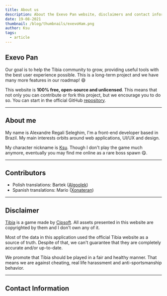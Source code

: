 ```yaml
---
title: About us
description: About the Exevo Pan website, disclaimers and contact information
date: 19-08-2021
thumbnail: /blog/thumbnails/exevoHam.png
author: Ksu
tags:
  - article
---
```


## Exevo Pan

Our goal is to help the Tibia community to grow, providing useful tools with the best user experience possible. This is a long-term project and we have many more features in our roadmap! 😄

This website is **100% free, open-source and unlicensed**. This means that not only you can contribute or fork this project, but we encourage you to do so. You can start in the official GitHub [repository](https://github.com/xandjiji/exevo-pan).

---

## About me

My name is Alexandre Regali Seleghim, I'm a front-end developer based in Brazil. My main interests orbits around web applications, UI/UX and design.

My character nickname is [Ksu](https://www.tibia.com/community/?name=Ksu). Though I don't play the game much anymore, eventually you may find me online as a rare boss spawn 😋.

---

## Contributors

- Polish translations: Bartek ([Algoolek](https://www.tibia.com/community/?name=Algoolek))
- Spanish translations: Mario ([Xonateran](https://www.tibia.com/community/?name=Xonateran))

---

## Disclaimer

[Tibia](https://www.tibia.com/mmorpg/free-multiplayer-online-role-playing-game.php) is a game made by [Cipsoft](https://www.cipsoft.com/). All assets presented in this website are copyrighted by them and I don't own any of it.

Most of the data in this application used the official Tibia website as a source of truth. Despite of that, we can't guarantee that they are completely accurate and/or up-to-date.

We promote that Tibia should be played in a fair and healthy manner. That means we are against cheating, real life harassment and anti-sportsmanship behavior.

---

## Contact Information

<ContactSection />

